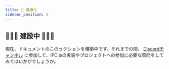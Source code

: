 ```yaml
---
title: 🦾 最適化
sidebar_position: 5
---
```



## 🚧👷‍♀️ 建設中 👷‍♂️🚧

<IfcCard icon="💙" title="IFC.jsに興味を持っていただきありがとうございます。">
  現在、ドキュメントのこのセクションを構築中です。それまでの間、
  <a href="https://discord.gg/FXfyR4XrKT">Discordチャンネル</a>
  に参加して、IFC.jsの実装やプロジェクトへの参加に必要な質問をしてみてはいかがでしょうか。
</IfcCard>
